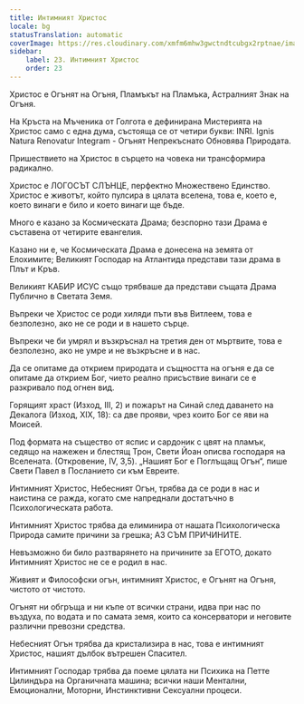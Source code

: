 ```yaml
---
title: Интимният Христос
locale: bg
statusTranslation: automatic
coverImage: https://res.cloudinary.com/xmfm6mhw3gwctndtcubgx2rptnae/image/upload/v1741354419/small_cover_la_gran_rebelion_28716e29d2.webp
sidebar:
    label: 23. Интимният Христос
    order: 23
---
```

Христос е Огънят на Огъня, Пламъкът на Пламъка, Астралният Знак на Огъня.

На Кръста на Мъченика от Голгота е дефинирана Мистерията на Христос само с една дума, състояща се от четири букви: INRI. Ignis Natura Renovatur Integram - Огънят Непрекъснато Обновява Природата.

Пришествието на Христос в сърцето на човека ни трансформира радикално.

Христос е ЛОГОСЪТ СЛЪНЦЕ, перфектно Множествено Единство. Христос е животът, който пулсира в цялата вселена, това е, което е, което винаги е било и което винаги ще бъде.

Много е казано за Космическата Драма; безспорно тази Драма е съставена от четирите евангелия.

Казано ни е, че Космическата Драма е донесена на земята от Елохимите; Великият Господар на Атлантида представи тази драма в Плът и Кръв.

Великият КАБИР ИСУС също трябваше да представи същата Драма Публично в Светата Земя.

Въпреки че Христос се роди хиляди пъти във Витлеем, това е безполезно, ако не се роди и в нашето сърце.

Въпреки че би умрял и възкръснал на третия ден от мъртвите, това е безполезно, ако не умре и не възкръсне и в нас.

Да се опитаме да открием природата и същността на огъня е да се опитаме да открием Бог, чието реално присъствие винаги се е разкривало под огнен вид.

Горящият храст (Изход, III, 2) и пожарът на Синай след даването на Декалога (Изход, XIX, 18): са две прояви, чрез които Бог се яви на Моисей.

Под формата на същество от яспис и сардоник с цвят на пламък, седящо на нажежен и блестящ Трон, Свети Йоан описва господаря на Вселената. (Откровение, IV, 3,5). „Нашият Бог е Поглъщащ Огън“, пише Свети Павел в Посланието си към Евреите.

Интимният Христос, Небесният Огън, трябва да се роди в нас и наистина се ражда, когато сме напреднали достатъчно в Психологическата работа.

Интимният Христос трябва да елиминира от нашата Психологическа Природа самите причини за грешка; АЗ СЪМ ПРИЧИНИТЕ.

Невъзможно би било разтварянето на причините за ЕГОТО, докато Интимният Христос не се е родил в нас.

Живият и Философски огън, интимният Христос, е Огънят на Огъня, чистото от чистото.

Огънят ни обгръща и ни къпе от всички страни, идва при нас по въздуха, по водата и по самата земя, които са консерватори и неговите различни превозни средства.

Небесният Огън трябва да кристализира в нас, това е интимният Христос, нашият дълбок вътрешен Спасител.

Интимният Господар трябва да поеме цялата ни Психика на Петте Цилиндъра на Органичната машина; всички наши Ментални, Емоционални, Моторни, Инстинктивни Сексуални процеси.

